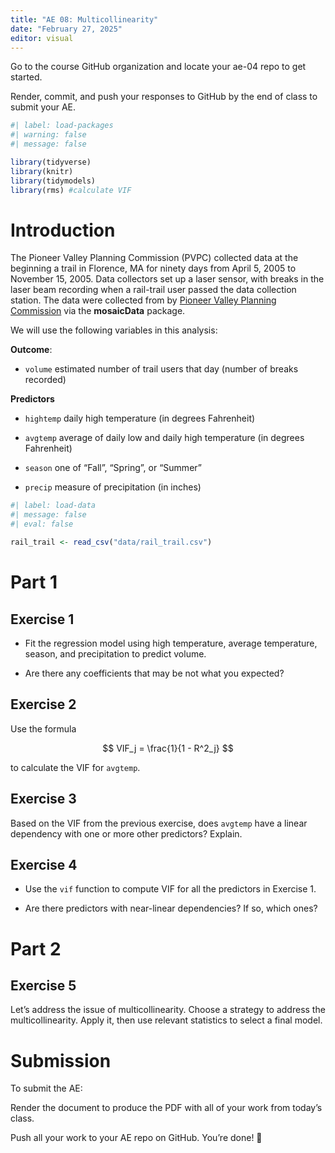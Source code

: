 ```yaml
---
title: "AE 08: Multicollinearity"
date: "February 27, 2025"
editor: visual
---
```


::: callout-important
Go to the course GitHub organization and locate your ae-04 repo to get started.

Render, commit, and push your responses to GitHub by the end of class to submit your AE.
:::

```r
#| label: load-packages
#| warning: false
#| message: false

library(tidyverse)
library(knitr)
library(tidymodels)
library(rms) #calculate VIF
```

# Introduction

The Pioneer Valley Planning Commission (PVPC) collected data at the beginning a trail in Florence, MA for ninety days from April 5, 2005 to November 15, 2005. Data collectors set up a laser sensor, with breaks in the laser beam recording when a rail-trail user passed the data collection station. The data were collected from by [Pioneer Valley Planning Commission](http://www.fvgreenway.org/pdfs/Northampton-Bikepath-Volume-Counts%20_05_LTA.pdf) via the **mosaicData** package.

We will use the following variables in this analysis:

**Outcome**:

-   `volume` estimated number of trail users that day (number of breaks recorded)

**Predictors**

-   `hightemp` daily high temperature (in degrees Fahrenheit)

-   `avgtemp` average of daily low and daily high temperature (in degrees Fahrenheit)

-   `season` one of “Fall”, “Spring”, or “Summer”

-   `precip` measure of precipitation (in inches)

```r
#| label: load-data
#| message: false
#| eval: false

rail_trail <- read_csv("data/rail_trail.csv")
```

# Part 1

## Exercise 1

-   Fit the regression model using high temperature, average temperature, season, and precipitation to predict volume.

-   Are there any coefficients that may be not what you expected?

## Exercise 2

Use the formula

$$
VIF_j = \frac{1}{1 - R^2_j} 
$$

to calculate the VIF for `avgtemp`.

## Exercise 3

Based on the VIF from the previous exercise, does `avgtemp` have a linear dependency with one or more other predictors? Explain.

## Exercise 4

-   Use the `vif` function to compute VIF for all the predictors in Exercise 1.

-   Are there predictors with near-linear dependencies? If so, which ones?

# Part 2

## Exercise 5

Let's address the issue of multicollinearity. Choose a strategy to address the multicollinearity. Apply it, then use relevant statistics to select a final model.

# Submission

::: callout-important
To submit the AE:

Render the document to produce the PDF with all of your work from today's class.

Push all your work to your AE repo on GitHub. You're done! 🎉
:::
